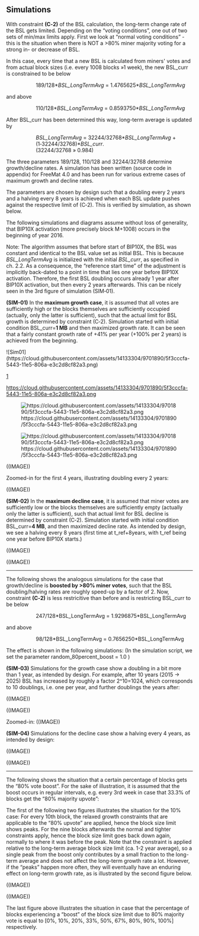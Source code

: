 ==Simulations==

With constraint '''(C‑2)''' of the BSL calculation, the long-term change rate of the BSL gets limited. Depending on the “voting conditions”, one out of two sets of min/max limits apply. First we look at “normal voting conditions” - this is the situation when there is NOT a >80% miner majority voting for a strong in- or decrease of BSL.

In this case, every time that a new BSL is calculated from miners' votes and from actual block sizes (i.e. every 1008 blocks »1 week), the new BSL_curr is constrained to be below
:: 189/128*''BSL_LongTermAvg'' = 1.4765625*''BSL_LongTermAvg''
and above
:: 110/128*''BSL_LongTermAvg'' = 0.8593750*''BSL_LongTermAvg''

After BSL_curr has been determined this way, long-term average is updated by
:: ''BSL_LongTermAvg'' =  32244/32768*''BSL_LongTermAvg'' + (1‑32244/32768)*''BSL_curr''.
:: (32244/32768 » 0.984)

The three parameters 189/128, 110/128 and 32244/32768 determine growth/decline rates.
A simulation has been written (source code in appendix) for FreeMat 4.0 and has been run for various extreme cases of maximum growth and decline rates.

The parameters are chosen by design such that a doubling every 2 years and a halving every 8 years is achieved when each BSL update pushes against the respective limit of (C‑2). This is verified by simulation, as shown below.

The following simulations and diagrams assume without loss of generality, that BIP10X activation (more precisely block M+1008) occurs in the beginning of year 2016.

Note: The algorithm assumes that before start of BIP10X, the BSL was constant and identical to the BSL value set as initial BSL. This is because ''BSL_LongTermAvg'' is initialized with the initial ''BSL_curr'', as specified in ch. 2.2. As a consequence, the “reference start time” of the adjustment is implicitly back-dated to a point in time that lies one year before BIP10X activation. Therefore, the first BSL doubling occurs already 1 year after BIP10X activation, but then every 2 years afterwards. This can be nicely seen in the 3rd figure of simulation (SIM‑01).

'''(SIM-01)''' In the '''maximum growth case''', it is assumed that all votes are sufficiently high or the blocks themselves are sufficiently occupied (actually, only the latter is sufficient), such that the actual limit for BSL growth is determined by constraint (C‑2). Simulation started with initial condition BSL_curr='''1 MB''' and then maximized growth rate. It can be seen that a fairly constant growth rate of +41% per year (+100% per 2 years) is achieved from the beginning.

![Sim01](https://cloud.githubusercontent.com/assets/14133304/9701890/5f3cccfa-5443-11e5-806a-e3c2d8cf82a3.png)

[https://cloud.githubusercontent.com/assets/14133304/9701890/5f3cccfa-5443-11e5-806a-e3c2d8cf82a3.png]

[[https://cloud.githubusercontent.com/assets/14133304/9701890/5f3cccfa-5443-11e5-806a-e3c2d8cf82a3.png]]

[[Image:https://cloud.githubusercontent.com/assets/14133304/9701890/5f3cccfa-5443-11e5-806a-e3c2d8cf82a3.png]]

[[File:https://cloud.githubusercontent.com/assets/14133304/9701890/5f3cccfa-5443-11e5-806a-e3c2d8cf82a3.png]]

((IMAGE))

Zoomed-in for the first 4 years, illustrating doubling every 2 years:

((IMAGE))


'''(SIM-02)''' In the '''maximum decline case''', it is assumed that miner votes are sufficiently low or the blocks themselves are sufficiently empty (actually only the latter is sufficient), such that actual limit for BSL decline is determined by constraint (C‑2). Simulation started with initial condition BSL_curr='''4 MB''', and then maximized decline rate.
As intended by design, we see a halving every 8 years (first time at t_ref+8years, with t_ref being one year before BIP10X starts.)

((IMAGE))

((IMAGE))

----

The following shows the analogous simulations for the case that growth/decline is '''boosted by >80% miner votes''', such that the BSL doubling/halving rates are roughly speed-up by a factor of 2.
Now, constraint '''(C‑2)''' is less restricitive than before and is restricting BSL_curr to be below
:: 247/128*BSL_LongTermAvg = 1.9296875*BSL_LongTermAvg
and above
:: 98/128*BSL_LongTermAvg = 0.7656250*BSL_LongTermAvg

The effect is shown in the following simulations:
(In the simulation script, we set the parameter random_80percent_boost = 1.0 )

'''(SIM-03)''' Simulations for the growth case show a doubling in a bit more than 1 year, as intended by design. For example, after 10 years (2015 → 2025) BSL has increased by roughly a factor 2^10=1024, which corresponds to 10 doublings, i.e. one per year, and further doublings the years after:

((IMAGE))

((IMAGE))

Zoomed-in:
((IMAGE))


'''(SIM-04)''' Simulations for the decline case show a halving every 4 years, as intended by design:

((IMAGE))

((IMAGE))

----

The following shows the situation that a certain percentage of blocks gets the “80% vote boost”. For the sake of illustration, it is assumed that the boost occurs in regular intervals, e.g. every 3rd week in case that 33.3% of blocks get the “80% majority upvote”:

The first of the following two figures illustrates the situation for the 10% case: For every 10th block, the relaxed growth constraints that are applicable to the “80% upvote” are applied, hence the block size limit shows peaks. For the nine blocks afterwards the normal and tighter constraints apply, hence the block size limit goes back down again, normally to where it was before the peak.
Note that the constraint is applied relative to the long-term average block size limit (ca. 1-2 year average), so a single peak from the boost only contributes by a small fraction to the long-term average and does not affect the long-term growth rate a lot.
However, if the “peaks” happen more often, they will eventually have an enduring effect on long-term growth rate, as is illustrated by the second figure below.

((IMAGE))

((IMAGE))

The last figure above illustrates the situation in case that the percentage of blocks experiencing a “boost” of the block size limit due to 80% majority vote is equal to [0%, 10%, 20%, 33%, 50%, 67%, 80%, 90%, 100%] respectively.
